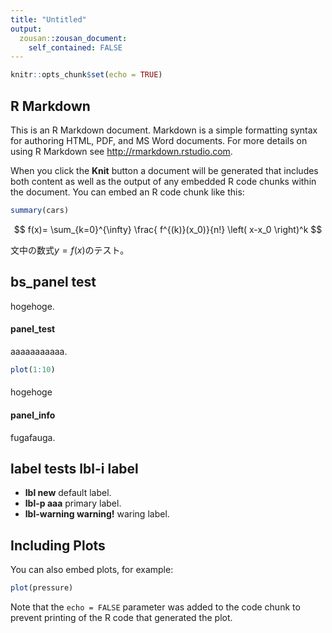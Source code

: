 ```yaml
---
title: "Untitled"
output:
  zousan::zousan_document:
    self_contained: FALSE
---
```


```r
knitr::opts_chunk$set(echo = TRUE)
```

## R Markdown {.showhide}

This is an R Markdown document. Markdown is a simple formatting syntax for authoring HTML, PDF, and MS Word documents. For more details on using R Markdown see <http://rmarkdown.rstudio.com>.

When you click the **Knit** button a document will be generated that includes both content as well as the output of any embedded R code chunks within the document. You can embed an R code chunk like this:

```r
summary(cars)
```

$$
f(x)= \sum_{k=0}^{\infty} \frac{ f^{(k)}(x_0)}{n!} \left( x-x_0 \right)^k 
$$

文中の数式$y = f(x)$のテスト。

## bs_panel test

hogehoge.

#### panel_test {.panel}

aaaaaaaaaaa.

```r
plot(1:10)
```

#### {.panel-end}

hogehoge

#### panel_info {.panel .panel-info}

fugafauga.


## label tests **lbl-i label**

- **lbl new** default label.
- **lbl-p aaa** primary label.
- **lbl-warning warning!** waring label.

## Including Plots

You can also embed plots, for example:

```r
plot(pressure)
```

Note that the `echo = FALSE` parameter was added to the code chunk to prevent printing of the R code that generated the plot.
